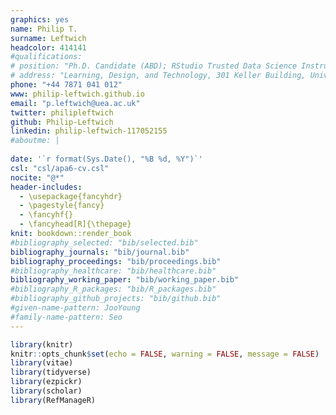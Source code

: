 ```yaml
---
graphics: yes
name: Philip T.
surname: Leftwich
headcolor: 414141
#qualifications: 
# position: "Ph.D. Candidate (ABD); RStudio Trusted Data Science Instructor"
# address: "Learning, Design, and Technology, 301 Keller Building, University Park, PA 16802, USA"
phone: "+44 7871 041 012"
www: philip-leftwich.github.io
email: "p.leftwich@uea.ac.uk"
twitter: philipleftwich
github: Philip-Leftwich
linkedin: philip-leftwich-117052155
#aboutme: |
  
date: '`r format(Sys.Date(), "%B %d, %Y")`'
csl: "csl/apa6-cv.csl"
nocite: "@*"
header-includes:
  - \usepackage{fancyhdr}
  - \pagestyle{fancy}
  - \fancyhf{}
  - \fancyhead[R]{\thepage}
knit: bookdown::render_book
#bibliography_selected: "bib/selected.bib"
bibliography_journals: "bib/journal.bib"
bibliography_proceedings: "bib/proceedings.bib"
#bibliography_healthcare: "bib/healthcare.bib"
bibliography_working_paper: "bib/working_paper.bib"
#bibliography_R_packages: "bib/R_packages.bib"
#bibliography_github_projects: "bib/github.bib"
#given-name-pattern: JooYoung
#family-name-pattern: Seo
---
```


```r
library(knitr)
knitr::opts_chunk$set(echo = FALSE, warning = FALSE, message = FALSE)
library(vitae)
library(tidyverse)
library(ezpickr)
library(scholar)
library(RefManageR)
```
